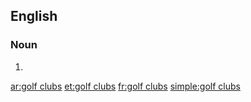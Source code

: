 ==English==

===Noun===
{{head|en|plural|head=[[golf]] [[clubs]]}}
# {{plural of|golf club|lang=en|nocat=1}}

[[ar:golf clubs]]
[[et:golf clubs]]
[[fr:golf clubs]]
[[simple:golf clubs]]